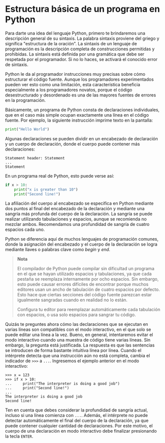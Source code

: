# Estructura básica de un programa en Python

Para darte una idea del lenguaje Python, primero te brindaremos una descripción general de su sintaxis. La palabra sintaxis proviene del griego y significa "estructura de la oración". La sintaxis de un lenguaje de programación es la descripción completa de construcciones permitidas y prohibidas. La sintaxis está definida por una gramática que debe ser respetada por el programador. Si no lo haces, se activará el conocido error de sintaxis.

Python le da al programador instrucciones muy precisas sobre cómo estructurar el código fuente. Aunque los programadores experimentados pueden ver esto como una limitación, esta característica beneficia especialmente a los programadores novatos, porque el código desestructurado y desordenado es una de las mayores fuentes de errores en la programación.

Básicamente, un programa de Python consta de declaraciones individuales, que en el caso más simple ocupan exactamente una línea en el código fuente. Por ejemplo, la siguiente instrucción imprime texto en la pantalla:

```python
print("Hello World")
```

Algunas declaraciones se pueden dividir en un encabezado de declaración y un cuerpo de declaración, donde el cuerpo puede contener más declaraciones:

```
Statement header: Statement
...
Statement
```

En un programa real de Python, esto puede verse así:

```python
if x > 10:
    print("x is greater than 10")
    print("Second line!")
```

La afiliación del cuerpo al encabezado se especifica en Python mediante dos puntos al final del encabezado de la declaración y mediante una sangría más profunda del cuerpo de la declaración. La sangría se puede realizar utilizando tabulaciones y espacios, aunque se recomienda no mezclar ambos. Recomendamos una profundidad de sangría de cuatro espacios cada uno.

Python se diferencia aquí de muchos lenguajes de programación comunes, donde la asignación del encabezado y el cuerpo de la declaración se logra mediante llaves o palabras clave como *begin* y *end*.

> **Nota**
> 
> El compilador de Python puede compilar sin dificultad un programa en el que se hayan utilizado espacios y tabulaciones, ya que cada pestaña se reemplaza internamente por ocho espacios. Sin embargo, esto puede causar errores difíciles de encontrar porque muchos editores usan un ancho de tabulación de cuatro espacios por defecto. Esto hace que ciertas secciones del código fuente parezcan estar igualmente sangradas cuando en realidad no lo están.
> 
> Configura tu editor para reemplazar automáticamente cada tabulación con espacios, o usa solo espacios para sangrar tu código.

Quizás te preguntes ahora cómo las declaraciones que se ejecutan en varias líneas son compatibles con el modo interactivo, en el que solo se puede editar una línea a la vez. Bueno, en general, intentaremos evitar el modo interactivo cuando una muestra de código tiene varias líneas. Sin embargo, la pregunta está justificada. La respuesta es que las sentencias se introducen de forma bastante intuitiva línea por línea. Cuando el intérprete detecta que una instrucción aún no está completa, cambia el indicador de `>>>` a `...`. Ingresemos el ejemplo anterior en el modo interactivo:

```
>>> x = 123
>>> if x > 10:
...     print("The interpreter is doing a good job")
...     print("Second line!")
...
The interpreter is doing a good job
Second line!
```

Ten en cuenta que debes considerar la profundidad de sangría actual, incluso si una línea comienza con `...`. Además, el intérprete no puede detectar automáticamente el final del cuerpo de la declaración, ya que puede contener cualquier cantidad de declaraciones. Por este motivo, el cuerpo de una declaración en modo interactivo debe finalizar presionando la tecla `ENTER`.
